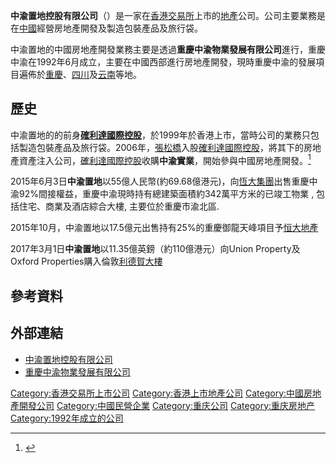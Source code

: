 {{onesource|time=2016-02-04T01:18:05+00:00}}
{{refimprove|time=2016-02-04T01:18:05+00:00}}
{{Infobox_Company |
  company_name_zh = 中渝置地控股有限公司 |
  company_name = 中渝置地控股有限公司 |
  company_logo = [[File:Ccland.png|File:Ccland.png]]|
  company_type = [[民營企業|民營企業]] |
  foundation = 1992年 |
  location = {{HK}}[[灣仔|灣仔]][[港灣道|港灣道]]26號華潤大廈33樓3308-10室|
  industry = [[房地產|房地產]]|
  key_people = [[主席|主席]]：張松橋|
  sales =  |
  profit =  |
  asset = |
  market_value = |
  num_employees = |
  revenue = |
  products = |
  subsid = 重慶中渝物業發展有限公司|
  homepage = [http://www.ccland.com.hk/ 中渝置地控股有限公司]
}}

'''中渝置地控股有限公司'''（{{sehk|1224}}）是一家在[[香港交易所|香港交易所]]上市的[[地產|地產]]公司。公司主要業務是在[[中國|中國]]經營房地產開發及製造包裝產品及旅行袋。

中渝置地的中國房地產開發業務主要是透過'''重慶中渝物業發展有限公司'''進行，重慶中渝在1992年6月成立，主要在中國西部進行房地產開發，現時重慶中渝的發展項目遍佈於[[重慶|重慶]]、[[四川|四川]]及[[云南|云南]]等地。

==歷史==
中渝置地的的前身'''[[確利達國際控股|確利達國際控股]]'''，於1999年於香港上市，當時公司的業務只包括製造包裝產品及旅行袋。2006年，[[張松橋|張松橋]]入股[[確利達國際控股|確利達國際控股]]，將其下的房地產資產注入公司，[[確利達國際控股|確利達國際控股]]收購'''中渝實業'''，開始參與中國房地產開發。<ref>{{Cite web |url=http://www.guandian.cn/article/20090306/80071_2.html |title=中渝置地预亏 神秘“重庆首富”张松桥 |accessdate=2009-06-13 |archive-date=2009-06-14 |archive-url=https://web.archive.org/web/20090614025143/http://www.guandian.cn/article/20090306/80071_2.html |dead-url=no }}</ref>

2015年6月3日'''中渝置地'''以55億人民幣(約69.68億港元)，向[[恆大集團|恆大集團]]出售重慶中渝92%間接權益，重慶中渝現時持有總建築面積約342萬平方米的已竣工物業 , 包括住宅、商業及酒店綜合大樓, 主要位於重慶市渝北區.

2015年10月，中渝置地以17.5億元出售持有25%的重慶御龍天峰項目予[[恒大地產|恒大地產]]


2017年3月1日'''中渝置地'''以11.35億英鎊（約110億港元）向Union Property及Oxford Properties購入倫敦[[利德賀大樓|利德賀大樓]]


==參考資料==
<small>
<references/>
</small>

==外部連結==
* [http://www.ccland.com.hk/ 中渝置地控股有限公司] {{Wayback|url=http://www.ccland.com.hk/ |date=20090531143019 }}
* [https://web.archive.org/web/20090227095218/http://www.zywycq.com/ 重慶中渝物業發展有限公司]

{{大陸房地產公司}}
[[Category:香港交易所上市公司|Category:香港交易所上市公司]]
[[Category:香港上市地產公司|Category:香港上市地產公司]]
[[Category:中國房地產開發公司|Category:中國房地產開發公司]]
[[Category:中國民營企業|Category:中國民營企業]]
[[Category:重庆公司|Category:重庆公司]]
[[Category:重庆房地产|Category:重庆房地产]]
[[Category:1992年成立的公司|Category:1992年成立的公司]]